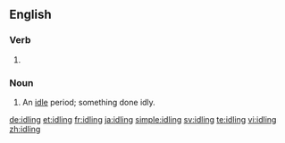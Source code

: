 ==English==

===Verb===
{{head|en|present participle}}

# {{present participle of|idle|lang=en|nocat=1}}

===Noun===
{{en-noun|~}}

# An [[idle]] period; something done idly.

[[de:idling]]
[[et:idling]]
[[fr:idling]]
[[ja:idling]]
[[simple:idling]]
[[sv:idling]]
[[te:idling]]
[[vi:idling]]
[[zh:idling]]